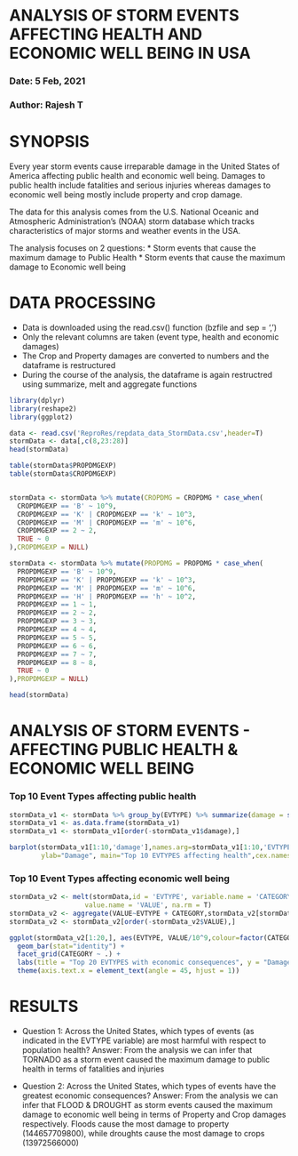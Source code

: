 ANALYSIS OF STORM EVENTS AFFECTING HEALTH AND ECONOMIC WELL BEING IN USA
========================================================================
### Date: 5 Feb, 2021
### Author: Rajesh T

# SYNOPSIS
Every year storm events cause irreparable damage in the United States of America affecting public health and economic well being. Damages to public health include fatalities and serious injuries whereas damages to economic well being mostly include property and crop damage. 

The data for this analysis comes from the U.S. National Oceanic and Atmospheric Administration's (NOAA) storm database which tracks characteristics of major storms and weather events in the USA.

The analysis focuses on 2 questions:
* Storm events that cause the maximum damage to Public Health
* Storm events that cause the maximum damage to Economic well being

# DATA PROCESSING
* Data is downloaded using the read.csv() function (bzfile and sep = ',')
* Only the relevant columns are taken (event type, health and economic damages)
* The Crop and Property damages are converted to numbers and the dataframe is restructured
* During the course of the analysis, the dataframe is again restructred using summarize, melt and aggregate functions

```r
library(dplyr)
library(reshape2)
library(ggplot2)

data <- read.csv('ReproRes/repdata_data_StormData.csv',header=T)
stormData <- data[,c(8,23:28)]
head(stormData)

table(stormData$PROPDMGEXP)
table(stormData$CROPDMGEXP)


stormData <- stormData %>% mutate(CROPDMG = CROPDMG * case_when(
  CROPDMGEXP == 'B' ~ 10^9,
  CROPDMGEXP == 'K' | CROPDMGEXP == 'k' ~ 10^3,
  CROPDMGEXP == 'M' | CROPDMGEXP == 'm' ~ 10^6,
  CROPDMGEXP == 2 ~ 2,
  TRUE ~ 0
),CROPDMGEXP = NULL)

stormData <- stormData %>% mutate(PROPDMG = PROPDMG * case_when(
  PROPDMGEXP == 'B' ~ 10^9,
  PROPDMGEXP == 'K' | PROPDMGEXP == 'k' ~ 10^3,
  PROPDMGEXP == 'M' | PROPDMGEXP == 'm' ~ 10^6,
  PROPDMGEXP == 'H' | PROPDMGEXP == 'h' ~ 10^2,
  PROPDMGEXP == 1 ~ 1,
  PROPDMGEXP == 2 ~ 2,
  PROPDMGEXP == 3 ~ 3,
  PROPDMGEXP == 4 ~ 4,
  PROPDMGEXP == 5 ~ 5,
  PROPDMGEXP == 6 ~ 6,
  PROPDMGEXP == 7 ~ 7,
  PROPDMGEXP == 8 ~ 8,
  TRUE ~ 0
),PROPDMGEXP = NULL)

head(stormData)
```

# ANALYSIS OF STORM EVENTS - AFFECTING PUBLIC HEALTH & ECONOMIC WELL BEING
### Top 10 Event Types affecting public health
```r
stormData_v1 <- stormData %>% group_by(EVTYPE) %>% summarize(damage = sum(FATALITIES,INJURIES))
stormData_v1 <- as.data.frame(stormData_v1)
stormData_v1 <- stormData_v1[order(-stormData_v1$damage),]

barplot(stormData_v1[1:10,'damage'],names.arg=stormData_v1[1:10,'EVTYPE'],las=2,col="Violet", 
        ylab="Damage", main="Top 10 EVTYPES affecting health",cex.names = 0.7)
```

### Top 10 Event Types affecting economic well being
```r
stormData_v2 <- melt(stormData,id = 'EVTYPE', variable.name = 'CATEGORY', 
                   value.name = 'VALUE', na.rm = T)
stormData_v2 <- aggregate(VALUE~EVTYPE + CATEGORY,stormData_v2[stormData_v2[,'CATEGORY'] %in% c('CROPDMG','PROPDMG'),],sum)
stormData_v2 <- stormData_v2[order(-stormData_v2$VALUE),]

ggplot(stormData_v2[1:20,], aes(EVTYPE, VALUE/10^9,colour=factor(CATEGORY))) + 
  geom_bar(stat="identity") + 
  facet_grid(CATEGORY ~ .) +
  labs(title = "Top 20 EVTYPES with economic consequences", y = "Damage-$B") +
  theme(axis.text.x = element_text(angle = 45, hjust = 1))
```

# RESULTS
* Question 1: Across the United States, which types of events (as indicated in the EVTYPE variable) are most harmful with respect to population health?
Answer: From the analysis we can infer that TORNADO as a storm event caused the maximum damage to public health in terms of fatalities and injuries

* Question 2: Across the United States, which types of events have the greatest economic consequences?
Answer: From the analysis we can infer that FLOOD & DROUGHT as storm events caused the maximum damage to economic well being in terms of Property and Crop damages respectively.
Floods cause the most damage to property (144657709800), while droughts cause the most damage to crops (13972566000)

